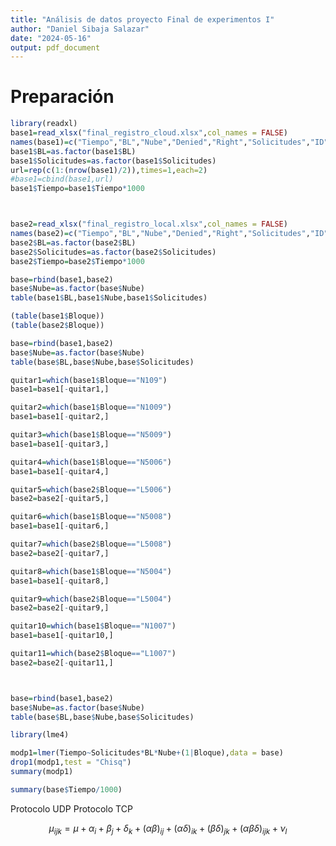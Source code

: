 ```yaml
---
title: "Análisis de datos proyecto Final de experimentos I"
author: "Daniel Sibaja Salazar"
date: "2024-05-16"
output: pdf_document
---
```


# Preparación 

```r
library(readxl)
base1=read_xlsx("final_registro_cloud.xlsx",col_names = FALSE)
names(base1)=c("Tiempo","BL","Nube","Denied","Right","Solicitudes","ID","Bloque")
base1$BL=as.factor(base1$BL)
base1$Solicitudes=as.factor(base1$Solicitudes)
url=rep(c(1:(nrow(base1)/2)),times=1,each=2)
#base1=cbind(base1,url)
base1$Tiempo=base1$Tiempo*1000



base2=read_xlsx("final_registro_local.xlsx",col_names = FALSE)
names(base2)=c("Tiempo","BL","Nube","Denied","Right","Solicitudes","ID","Bloque")
base2$BL=as.factor(base2$BL)
base2$Solicitudes=as.factor(base2$Solicitudes)
base2$Tiempo=base2$Tiempo*1000

base=rbind(base1,base2)
base$Nube=as.factor(base$Nube)
table(base1$BL,base1$Nube,base1$Solicitudes)
```


```r
(table(base1$Bloque))
(table(base2$Bloque))

base=rbind(base1,base2)
base$Nube=as.factor(base$Nube)
table(base$BL,base$Nube,base$Solicitudes)

quitar1=which(base1$Bloque=="N109")
base1=base1[-quitar1,]

quitar2=which(base1$Bloque=="N1009")
base1=base1[-quitar2,]

quitar3=which(base1$Bloque=="N5009")
base1=base1[-quitar3,]

quitar4=which(base1$Bloque=="N5006")
base1=base1[-quitar4,]

quitar5=which(base2$Bloque=="L5006")
base2=base2[-quitar5,]

quitar6=which(base1$Bloque=="N5008")
base1=base1[-quitar6,]

quitar7=which(base2$Bloque=="L5008")
base2=base2[-quitar7,]

quitar8=which(base1$Bloque=="N5004")
base1=base1[-quitar8,]

quitar9=which(base2$Bloque=="L5004")
base2=base2[-quitar9,]

quitar10=which(base1$Bloque=="N1007")
base1=base1[-quitar10,]

quitar11=which(base2$Bloque=="L1007")
base2=base2[-quitar11,]



base=rbind(base1,base2)
base$Nube=as.factor(base$Nube)
table(base$BL,base$Nube,base$Solicitudes)


```
```r
library(lme4)

modp1=lmer(Tiempo~Solicitudes*BL*Nube+(1|Bloque),data = base)
drop1(modp1,test = "Chisq")
summary(modp1)

summary(base$Tiempo/1000)
```

Protocolo UDP
Protocolo TCP



$$
\mu_{ijk}=\mu+\alpha_i+\beta_j+\delta_k+(\alpha \beta)_{ij}+(\alpha\delta)_{ik}+(\beta \delta)_{jk}+(\alpha \beta \delta)_{ijk}+\nu_l
$$


